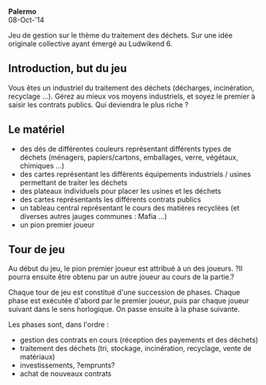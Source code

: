'''Palermo'''<br />
08-Oct-'14

Jeu de gestion sur le thème du traitement des déchets.
Sur une idée originale collective ayant émergé au Ludwikend 6.

== Introduction, but du jeu ==
Vous êtes un industriel du traitement des déchets (décharges, incinération, recyclage ...).
Gérez au mieux vos moyens industriels, et soyez le premier à saisir les contrats publics.
Qui deviendra le plus riche ?

== Le matériel ==
* des dés de différentes couleurs représentant différents types de déchets (ménagers, papiers/cartons, emballages, verre, végétaux, chimiques ...)
* des cartes représentant les différents équipements industriels / usines permettant de traiter les déchets
* des plateaux individuels pour placer les usines et les déchets
* des cartes représentants les différents contrats publics
* un tableau central représentant le cours des matières recyclées (et diverses autres jauges communes : Mafia ...)
* un pion premier joueur

== Tour de jeu ==

Au début du jeu, le pion premier joueur est attribué à un des joueurs. ?Il pourra ensuite être obtenu par un autre joueur au cours de la partie.?

Chaque tour de jeu est constitué d'une succession de phases. Chaque phase est exécutée d'abord par le premier joueur, puis par chaque joueur suivant dans le sens horlogique. On passe ensuite à la phase suivante.

Les phases sont, dans l'ordre :
* gestion des contrats en cours (réception des payements et des déchets)
* traitement des déchets (tri, stockage, incinération, recyclage, vente de matériaux)
* investissements, ?emprunts?
* achat de nouveaux contrats